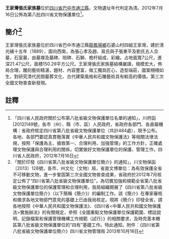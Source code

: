 {{msg:四川省文物保護單位
|名稱 = 王家灣張氏家族墓
|編號 = 82
|圖片 = 
|級別 = S8
|分類 = 
|時代 = [[清代|清代]]
|地点 = [[四川省|四川省]][[巴中市|巴中市]][[通江縣|通江縣]]
|坐標 =
|登錄 = 2012年7月16日
}}
'''王家灣張氏家族墓'''位於[[四川省|四川省]][[巴中市|巴中市]][[通江縣|通江縣]]，文物遺址年代判定為清。2012年7月16日公佈為第八批四川省文物保護單位<ref>「四川省人民政府關於公布第八批省級文物保護單位名單的通知」，川府函[2012]149號，各市（州）、縣（市、區）人民政府，省政府各部門、各直屬機構：省政府核定四川省第八批省級文物保護單位（共計484處），現予公布。各地、各部門要認真貫徹落實《中華人民共和國文物保護法》等相關法律法規，按照「保護為主、搶救第一、合理利用、加強管理」的工作方針，正確處理文物保護與合理利用的關係，切實做好文物保護單位的保護、管理工作。四川省人民政府，2012年7月16日</ref>。
== 簡介<ref>「關於印發《四川省第八批省級文物保護單位簡介》的通知」，川文物保函〔2013〕128號，各市、州文化（文物）局，省直文博單位：為有效保護全省不可移動文物，進一步鞏固第三次全國文物普查成果，省政府於2012年7月核定公佈了“四川省第八批省級文物保護單位”。為切實加強和規範全省第八批省級文物保護單位的保護管理和合理利用，我局組織開展了《四川省第八批省級文物保護單位簡介》（以下簡稱《簡介》）的編制工作。該《簡介》在專家審核和徵求各地文物部門意見的基礎上已由我局核定。現將《簡介》印發全省，請各地按照《中華人民共和國文物保護法》、《四川省<中華人民共和國文物保護法>實施辦法》的有關規定，參照《全國重點文物保護單位保護範圍、標誌說明、記錄檔案和保護管理機構工作規範（試行）》的相關要求，及時完善本轄區第八批省級文物保護單位的“四有”基礎工作。特此通知。附件：《四川省第八批省級文物保護單位簡介》四川省文物管理局  2013年10月16日</ref> ==
王家灣張氏家族墓位於四川省巴中市通江縣[[龍鳳場鄉|龍鳳場鄉]]石婆山村四組王家灣，建於清光緒十五年（1889），面向西南，為張心孝及趙、易氏與子張東平及劉氏五人合墓，石室墓，由墓塚及墓碑、陪碑、石獅、桅杆組成，彩繪。占地面寬7公尺，進深21.47公尺，面積150.29平方公尺。王家灣張氏家族墓結構嚴謹，規模宏大，佈局合理，雕刻藝術精湛，題材、內容豐富，做工獨具匠心，造型端莊，圖案栩栩如生，對研究清代民間墓葬文化、古代建築風格和石雕藝術具有較高的價值。第三次全國文物普查新發現。
==註釋==
{{reflist}}
{{文物保護單位小作品}}
